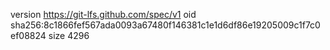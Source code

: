 version https://git-lfs.github.com/spec/v1
oid sha256:8c1866fef567ada0093a67480f146381c1e1d6df86e19205009c1f7c0ef08824
size 4296
